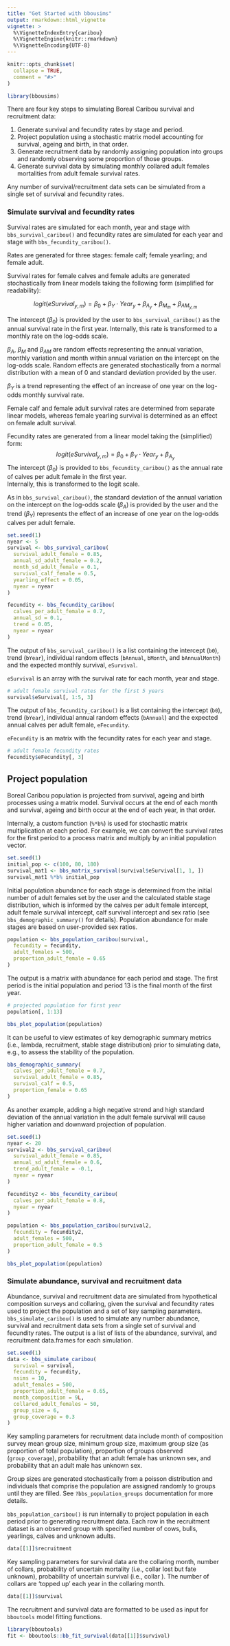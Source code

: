 ```yaml
---
title: "Get Started with bbousims"
output: rmarkdown::html_vignette
vignette: >
  %\VignetteIndexEntry{caribou}
  %\VignetteEngine{knitr::rmarkdown}
  %\VignetteEncoding{UTF-8}
---
```


```r
knitr::opts_chunk$set(
  collapse = TRUE,
  comment = "#>"
)
```

```r
library(bbousims)
```

There are four key steps to simulating Boreal Caribou survival and recruitment data:  

1. Generate survival and fecundity rates by stage and period.  
1. Project population using a stochastic matrix model accounting for survival, ageing and birth, in that order.  
1. Generate recruitment data by randomly assigning population into groups and randomly observing some proportion of those groups.  
1. Generate survival data by simulating monthly collared adult females mortalities from adult female survival rates.  

Any number of survival/recruitment data sets can be simulated from a single set of survival and fecundity rates. 

### Simulate survival and fecundity rates
Survival rates are simulated for each month, year and stage with `bbs_survival_caribou()` and fecundity rates are simulated for each year and stage with `bbs_fecundity_caribou()`.  

Rates are generated for three stages: female calf; female yearling; and female adult.

Survival rates for female calves and female adults are generated stochastically from linear models taking the following form (simplified for readability):

$$
logit(eSurvival_{y,m}) = \beta_0 + \beta_Y \cdot Year_{y} + \beta_{A_{y}} + \beta_{M_{m}} + \beta_{AM_{y,m}}
$$

The intercept ($\beta_0$) is provided by the user to `bbs_survival_caribou()` as the annual survival rate in the first year. 
Internally, this rate is transformed to a monthly rate on the log-odds scale.  

$\beta_{A}$, $\beta_{M}$ and $\beta_{AM}$ are random effects representing the annual variation, monthly variation and month within annual variation on the intercept on the log-odds scale. 
Random effects are generated stochastically from a normal distribution with a mean of 0 and standard deviation provided by the user.  

$\beta_{Y}$ is a trend representing the effect of an increase of one year on the log-odds monthly survival rate.  

Female calf and female adult survival rates are determined from separate linear models, whereas female yearling survival is determined as an effect on female adult survival. 

Fecundity rates are generated from a linear model taking the (simplified) form:
$$
logit(eSurvival_{y,m}) = \beta_0 + \beta_Y \cdot Year_{y} + \beta_{A_{y}}
$$
The intercept ($\beta_0$) is provided to `bbs_fecundity_caribou()` as the annual rate of calves per adult female in the first year.  
Internally, this is transformed to the logit scale.  

As in `bbs_survival_caribou()`, the standard deviation of the annual variation on the intercept on the log-odds scale ($\beta_A$) is provided by the user and the trend ($\beta_Y$) represents the effect of an increase of one year on the log-odds calves per adult female. 

```r
set.seed(1)
nyear <- 5
survival <- bbs_survival_caribou(
  survival_adult_female = 0.85,
  annual_sd_adult_female = 0.2,
  month_sd_adult_female = 0.1,
  survival_calf_female = 0.5,
  yearling_effect = 0.05,
  nyear = nyear
)

fecundity <- bbs_fecundity_caribou(
  calves_per_adult_female = 0.7,
  annual_sd = 0.1,
  trend = 0.05,
  nyear = nyear
)
```

The output of `bbs_survival_caribou()` is a list containing the intercept (`b0`), trend (`bYear`), individual random effects (`bAnnual`, `bMonth`, and `bAnnualMonth`) and the expected monthly survival, `eSurvival`. 

`eSurvival` is an array with the survival rate for each month, year and stage. 

```r
# adult female survival rates for the first 5 years
survival$eSurvival[, 1:5, 3]
```

The output of `bbs_fecundity_caribou()` is a list containing the intercept (`b0`), trend (`bYear`), individual annual random effects (`bAnnual`) and the expected annual calves per adult female, `eFecundity`. 

`eFecundity` is an matrix with the fecundity rates for each year and stage. 

```r
# adult female fecundity rates
fecundity$eFecundity[, 3]
```


## Project population
Boreal Caribou population is projected from survival, ageing and birth processes using a matrix model. 
Survival occurs at the end of each month and survival, ageing and birth occur at the end of each year, in that order.  

Internally, a custom function (`%*b%`) is used for stochastic matrix multiplication at each period. For example, we can convert the survival rates for the first period to a process matrix and multiply by an initial population vector. 

```r
set.seed(1)
initial_pop <- c(100, 80, 180)
survival_mat1 <- bbs_matrix_survival(survival$eSurvival[1, 1, ])
survival_mat1 %*b% initial_pop
```
Initial population abundance for each stage is determined from the initial number of adult females set by the user and the calculated stable stage distribution, which is informed by the calves per adult female intercept, adult female survival intercept, calf survival intercept and sex ratio  (see `bbs_demographic_summary()` for details).
Population abundance for male stages are based on user-provided sex ratios. 

```r
population <- bbs_population_caribou(survival,
  fecundity = fecundity,
  adult_females = 500,
  proportion_adult_female = 0.65
)
```

The output is a matrix with abundance for each period and stage. The first period is the initial population and period 13 is the final month of the first year. 

```r
# projected population for first year
population[, 1:13]
```

```r
bbs_plot_population(population)
```

It can be useful to view estimates of key demographic summary metrics (i.e., lambda, recruitment, stable stage distribution) prior to simulating data, e.g., to assess the stability of the population. 

```r
bbs_demographic_summary(
  calves_per_adult_female = 0.7,
  survival_adult_female = 0.85,
  survival_calf = 0.5,
  proportion_female = 0.65
)
```
As another example, adding a high negative strend and high standard deviation of the annual variation in the adult female survival will cause higher variation and downward projection of population.

```r
set.seed(1)
nyear <- 20
survival2 <- bbs_survival_caribou(
  survival_adult_female = 0.85,
  annual_sd_adult_female = 0.6,
  trend_adult_female = -0.1,
  nyear = nyear
)

fecundity2 <- bbs_fecundity_caribou(
  calves_per_adult_female = 0.8,
  nyear = nyear
)

population <- bbs_population_caribou(survival2,
  fecundity = fecundity2,
  adult_females = 500,
  proportion_adult_female = 0.5
)

bbs_plot_population(population)
```


### Simulate abundance, survival and recruitment data
Abundance, survival and recruitment data are simulated from hypothetical composition surveys and collaring, given the survival and fecundity rates used to project the population and a set of key sampling parameters. 
`bbs_simulate_caribou()` is used to simulate any number abundance, survival and recruitment data sets from a single set of survival and fecundity rates.
The output is a list of lists of the abundance, survival, and recruitment data.frames for each simulation.  

```r
set.seed(1)
data <- bbs_simulate_caribou(
  survival = survival,
  fecundity = fecundity,
  nsims = 10,
  adult_females = 500,
  proportion_adult_female = 0.65,
  month_composition = 9L,
  collared_adult_females = 50,
  group_size = 6,
  group_coverage = 0.3
)
```

Key sampling parameters for recruitment data include month of composition survey mean group size, minimum group size, maximum group size (as proportion of total population), proportion of groups observed (`group_coverage`), probability that an adult female has unknown sex, and probability that an adult male has unknown sex. 

Group sizes are generated stochastically from a poisson distribution and individuals that comprise the population are assigned randomly to groups until they are filled. See `?bbs_population_groups` documentation for more details.  

`bbs_population_caribou()` is run internally to project population in each period prior to generating recruitment data. Each row in the recruitment dataset is an observed group with specified number of cows, bulls, yearlings, calves and unknown adults. 

```r
data[[1]]$recruitment
```

Key sampling parameters for survival data are the collaring month, number of collars, probability of uncertain mortality (i.e., collar lost but fate unknown), probability of uncertain survival (i.e., collar ). The number of collars are 'topped up' each year in the collaring month. 

```r
data[[1]]$survival
```

The recruitment and survival data are formatted to be used as input for `bboutools` model fitting functions. 

```r
library(bboutools)
fit <- bboutools::bb_fit_survival(data[[1]]$survival)
```

